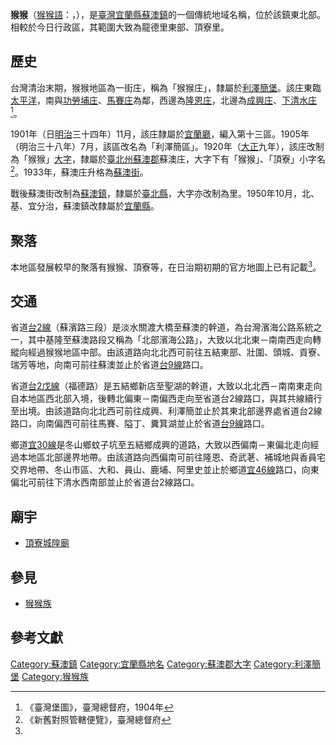 {{noteTA
|1 = zh-cn:庄; zh-hk:庄; zh-tw:庄;
}}
'''猴猴'''（[[猴猴語|猴猴語]]：{{lang|fos|'''Qauqaut'''}}，{{lang-nan-tw|'''Kâu-kâu'''}}），是[[臺灣|臺灣]][[宜蘭縣|宜蘭縣]][[蘇澳鎮_(臺灣)|蘇澳鎮]]的一個傳統地域名稱，位於該鎮東北部。相較於今日行政區，其範圍大致為龍德里東部、頂寮里。

==歷史==
台灣清治末期，猴猴地區為一街庄，稱為「猴猴庄」，隸屬於[[利澤簡堡|利澤簡堡]]。該庄東臨[[太平洋|太平洋]]，南與[[功勞埔庄|功勞埔庄]]、[[馬賽庄|馬賽庄]]為鄰，西邊為[[隆恩庄|隆恩庄]]，北邊為[[成興庄|成興庄]]、[[下清水庄|下清水庄]]<ref name="臺灣堡圖">《臺灣堡圖》，臺灣總督府，1904年</ref>。

1901年（日[[明治|明治]]三十四年）11月，該庄隸屬於[[宜蘭廳|宜蘭廳]]，編入第十三區。1905年（明治三十八年）7月，該區改名為「利澤簡區」。1920年（[[大正|大正]]九年），該庄改制為「猴猴」[[大字|大字]]，隸屬於[[臺北州|臺北州]][[蘇澳郡|蘇澳郡]]蘇澳庄，大字下有「猴猴」、「頂寮」小字名<ref>《新舊對照管轄便覽》，臺灣總督府</ref>。1933年，蘇澳庄升格為[[蘇澳街|蘇澳街]]。

戰後蘇澳街改制為[[蘇澳鎮_(臺灣)|蘇澳鎮]]，隸屬於[[臺北縣|臺北縣]]，大字亦改制為里。1950年10月，北、基、宜分治，蘇澳鎮改隸屬於[[宜蘭縣|宜蘭縣]]。

==聚落==
本地區發展較早的聚落有猴猴、頂寮等，在日治期初期的官方地圖上已有記載<ref name="臺灣堡圖"/>。

==交通==
省道[[台2線|台2線]]（蘇濱路三段）是淡水關渡大橋至蘇澳的幹道，為台灣濱海公路系統之一，其中基隆至蘇澳路段又稱為「北部濱海公路」，大致以北北東－南南西走向轉縱向經過猴猴地區中部。由該道路向北北西可前往五結東部、壯圍、頭城、貢寮、瑞芳等地，向南可前往蘇澳並止於省道[[台9線|台9線]]路口。

省道[[台2戊線|台2戊線]]（福德路）是五結鄉新店至聖湖的幹道，大致以北北西－南南東走向自本地區西北部入境，後轉北偏東－南偏西走向至省道台2線路口，與其共線續行至出境。由該道路向北北西可前往成興、利澤簡並止於其東北部邊界處省道台2線路口，向南偏西可前往馬賽、隘丁、糞箕湖並止於省道[[台9線|台9線]]路口。

鄉道[[宜30線|宜30線]]是冬山鄉蚊子坑至五結鄉成興的道路，大致以西偏南－東偏北走向經過本地區北部邊界地帶。由該道路向西偏南可前往隆恩、奇武荖、補城地與香員宅交界地帶、冬山市區、大和、員山、鹿埔、阿里史並止於鄉道[[宜46線|宜46線]]路口，向東偏北可前往下清水西南部並止於省道台2線路口。

==廟宇==
*[[頂寮城隍廟|頂寮城隍廟]]

== 參見 ==
* [[猴猴族|猴猴族]]

==參考文獻==
{{reflist}}

{{蘇澳郡}}

[[Category:蘇澳鎮|Category:蘇澳鎮]]
[[Category:宜蘭縣地名|Category:宜蘭縣地名]]
[[Category:蘇澳郡大字|Category:蘇澳郡大字]]
[[Category:利澤簡堡|Category:利澤簡堡]]
[[Category:猴猴族|Category:猴猴族]]
